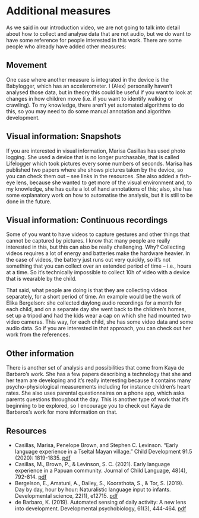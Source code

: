 # Additional measures {#add}

As we said in our introduction video, we are not going to talk into detail about how to collect and analyse data that are not audio, but we do want to have some reference for people interested in this work. There are some people who already have added other measures:

## Movement

One case where another measure is integrated in the device is the Babylogger, which has an accelerometer. I (Alex) personally haven’t analysed those data, but in theory this could be useful if you want to look at changes in how children move (i.e. if you want to identify walking or crawling). To my knowledge, there aren't yet automated algorithms to do this, so you may need to do some manual annotation and algorithm development.

## Visual information: Snapshots

If you are interested in visual information, Marisa Casillas has used photo logging. She used a device that is no longer purchasable, that is called Lifelogger which took pictures every some numbers of seconds. Marisa has published two papers where she shows pictures taken by the device, so you can check them out -- see links in the resources. She also added a fish-eye lens, because she wanted to get more of the visual environment and, to my knowledge, she has quite a lot of hand annotations of this; also, she has some explanatory work on how to automatise the analysis, but it is still to be done in the future. 


## Visual information: Continuous recordings

Some of you want to have videos to capture gestures and other things that cannot be captured by pictures. I know that many people are really interested in this, but this can also be really challenging. Why? Collecting videos requires a lot of energy and batteries make the hardware heavier. In the case of videos, the battery just runs out very quickly, so it’s not something that you can collect over an extended period of time -- i.e., hours at a time. So it's technically impossible to collect 10h of video with a device that is wearable by the child. 

That said, what people are doing is that they are collecting videos separately, for a short period of time. An example would be the work of Elika Bergelson: she collected daylong audio recordings for a month for each child, and on a separate day she went back to the children’s homes, set up a tripod and had the kids wear a cap on which she had mounted two video cameras. This way, for each child, she has some video data and some audio data. So if you are interested in that approach, you can check out her work from the references. 

## Other information

There is another set of analysis and possibilities that come from Kaya de Barbaro's work. She has a few papers describing a technology that she and her team are developing and it’s really interesting because it contains many psycho-physiological measurements including for instance children’s heart rates. She also uses parental questionnaires on a phone app, which asks parents questions throughout the day. This is another type of work that it’s beginning to be explored, so I encourage you to check out Kaya de Barbaros’s work for more information on that.

## Resources
- Casillas, Marisa, Penelope Brown, and Stephen C. Levinson. "Early language experience in a Tseltal Mayan village." Child Development 91.5 (2020): 1819-1835. [pdf](https://pure.mpg.de/rest/items/item_3184321_3/component/file_3184322/content?download=true)
- Casillas, M., Brown, P., & Levinson, S. C. (2021). Early language experience in a Papuan community. Journal of Child Language, 48(4), 792-814. [pdf](https://pdfs.semanticscholar.org/74c0/ea8d28ec58f2734f58bce84279a29c1185f9.pdf)
- Bergelson, E., Amatuni, A., Dailey, S., Koorathota, S., & Tor, S. (2019). Day by day, hour by hour: Naturalistic language input to infants. Developmental science, 22(1), e12715. [pdf](https://bergelsonlab.com/files/publications/Bergelson_et_al_DevSci_2018.pdf)
- de Barbaro, K. (2019). Automated sensing of daily activity: A new lens into development. Developmental psychobiology, 61(3), 444-464. [pdf](https://moody.utexas.edu/sites/default/files/de-Barbaro-automated-sensing-daily-activity.pdf)
